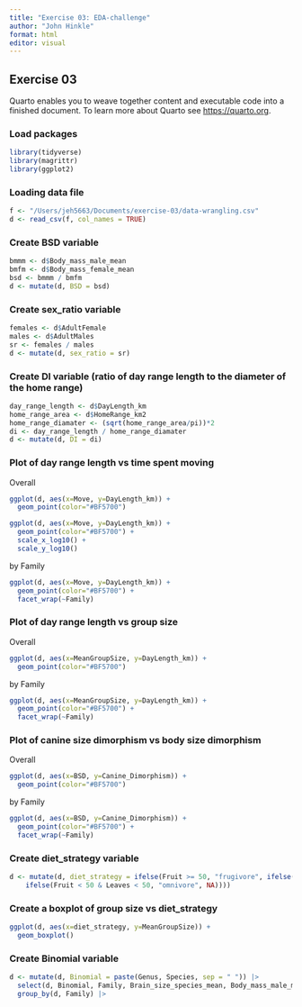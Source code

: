```yaml
---
title: "Exercise 03: EDA-challenge"
author: "John Hinkle"
format: html
editor: visual
---
```


## Exercise 03

Quarto enables you to weave together content and executable code into a finished document. To learn more about Quarto see <https://quarto.org>.

### Load packages

```r
library(tidyverse)
library(magrittr)
library(ggplot2)
```

### Loading data file

```r
f <- "/Users/jeh5663/Documents/exercise-03/data-wrangling.csv"
d <- read_csv(f, col_names = TRUE)
```

### Create BSD variable

```r
bmmm <- d$Body_mass_male_mean
bmfm <- d$Body_mass_female_mean
bsd <- bmmm / bmfm
d <- mutate(d, BSD = bsd)
```

### Create sex_ratio variable

```r
females <- d$AdultFemale
males <- d$AdultMales
sr <- females / males
d <- mutate(d, sex_ratio = sr)
```

### Create DI variable (ratio of day range length to the diameter of the home range)

```r
day_range_length <- d$DayLength_km
home_range_area <- d$HomeRange_km2
home_range_diamater <- (sqrt(home_range_area/pi))*2
di <- day_range_length / home_range_diamater
d <- mutate(d, DI = di)
```

### Plot of day range length vs time spent moving

Overall

```r
ggplot(d, aes(x=Move, y=DayLength_km)) + 
  geom_point(color="#BF5700")

ggplot(d, aes(x=Move, y=DayLength_km)) + 
  geom_point(color="#BF5700") +
  scale_x_log10() +
  scale_y_log10()
```

by Family

```r
ggplot(d, aes(x=Move, y=DayLength_km)) + 
  geom_point(color="#BF5700") +
  facet_wrap(~Family)
```

### Plot of day range length vs group size

Overall

```r
ggplot(d, aes(x=MeanGroupSize, y=DayLength_km)) + 
  geom_point(color="#BF5700")
```

by Family

```r
ggplot(d, aes(x=MeanGroupSize, y=DayLength_km)) + 
  geom_point(color="#BF5700") +
  facet_wrap(~Family)
```

### Plot of canine size dimorphism vs body size dimorphism

Overall

```r
ggplot(d, aes(x=BSD, y=Canine_Dimorphism)) + 
  geom_point(color="#BF5700")
```

by Family

```r
ggplot(d, aes(x=BSD, y=Canine_Dimorphism)) + 
  geom_point(color="#BF5700") +
  facet_wrap(~Family)
```

### Create diet_strategy variable

```r
d <- mutate(d, diet_strategy = ifelse(Fruit >= 50, "frugivore", ifelse(Leaves >= 50, "folivore",
    ifelse(Fruit < 50 & Leaves < 50, "omnivore", NA))))
```

### Create a boxplot of group size vs diet_strategy

```r
ggplot(d, aes(x=diet_strategy, y=MeanGroupSize)) +
  geom_boxplot()
```

### Create Binomial variable
```r
d <- mutate(d, Binomial = paste(Genus, Species, sep = " ")) |>
  select(d, Binomial, Family, Brain_size_species_mean, Body_mass_male_mean) |>
  group_by(d, Family) |>
  
```

